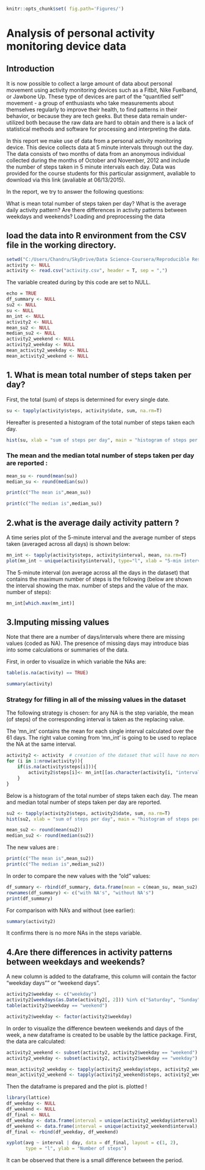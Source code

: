 ```r
knitr::opts_chunk$set( fig.path='Figures/')
```

# Analysis of personal activity monitoring device data

## Introduction

It is now possible to collect a large amount of data about personal movement using activity monitoring devices such as a Fitbit, Nike Fuelband, or Jawbone Up. These type of devices are part of the "quantified self" movement - a group of enthusiasts who take measurements about themselves regularly to improve their health, to find patterns in their behavior, or because they are tech geeks. But these data remain under-utilized both because the raw data are hard to obtain and there is a lack of statistical methods and software for processing and interpreting the data.

In this report we make use of data from a personal activity monitoring device. This device collects data at 5 minute intervals through out the day. The data consists of two months of data from an anonymous individual collected during the months of October and November, 2012 and include the number of steps taken in 5 minute intervals each day. Data was provided for the course students for this particular assignment, avaliable to download via this link (avaliable at 06/13/2015).

In the report, we try to answer the following questions:

What is mean total number of steps taken per day?
What is the average daily activity pattern?
Are there differences in activity patterns between weekdays and weekends?
Loading and preprocessing the data

## load the data into R environment from the CSV file in the working directory.

```r
setwd("C:/Users/Chandru/SkyDrive/Data Science-Coursera/Reproducible Research/project 1/repdata_peerassessment1")
activity <- NULL
activity <- read.csv("activity.csv", header = T, sep = ",")
```

The variable created during by this code are set to NULL.

```r
echo = TRUE
df_summary <- NULL
su2 <- NULL
su <- NULL
mn_int <- NULL
activity2 <- NULL
mean_su2 <- NULL
median_su2 <- NULL
activity2_weekend <- NULL
activity2_weekday <- NULL
mean_activity2_weekday <- NULL
mean_activity2_weekend <- NULL
```


## 1. What is mean total number of steps taken per day?

First, the total (sum) of steps is determined for every single date.

```r
su <- tapply(activity$steps, activity$date, sum, na.rm=T)
```
Hereafter is presented a histogram of the total number of steps taken each day.
```r
hist(su, xlab = "sum of steps per day", main = "histogram of steps per day")
```

### The mean and the median total number of steps taken per day are reported :

```r
mean_su <- round(mean(su))
median_su <- round(median(su))

print(c("The mean is",mean_su))

print(c("The median is",median_su))
```

## 2.what is the average daily activity pattern ?

A time series plot of the 5-minute interval and the average number of steps taken (averaged across all days) is shown below:

```r
mn_int <- tapply(activity$steps, activity$interval, mean, na.rm=T)
plot(mn_int ~ unique(activity$interval), type="l", xlab = "5-min interval", ylab="Average Steps")
```

The 5-minute interval (on average across all the days in the dataset) that contains the maximum number of steps is the following (below are shown the interval showing the max. number of steps and the value of the max. number of steps):

```r
mn_int[which.max(mn_int)]
```

## 3.Imputing missing values

Note that there are a number of days/intervals where there are missing values (coded as NA). The presence of missing days may introduce bias into some calculations or summaries of the data.

First, in order to visualize in which variable the NAs are:

```r
table(is.na(activity) == TRUE)
```

```r
summary(activity)
```


### Strategy for filling in all of the missing values in the dataset

The following strategy is chosen: for any NA is the step variable, the mean (of steps) of the corresponding interval is taken as the replacing value.

The 'mn_int' contains the mean for each single interval calculated over the 61 days. The right value coming from 'mn_int' is going to be used to replace the NA at the same interval.

```r
activity2 <- activity  # creation of the dataset that will have no more NAs
for (i in 1:nrow(activity)){
    if(is.na(activity$steps[i])){
        activity2$steps[i]<- mn_int[[as.character(activity[i, "interval"])]]
    }
}
```
Below is a histogram of the total number of steps taken each day. The mean and median total number of steps taken per day are reported.

```r
su2 <- tapply(activity2$steps, activity2$date, sum, na.rm=T)
hist(su2, xlab = "sum of steps per day", main = "histogram of steps per day")
```

```r
mean_su2 <- round(mean(su2))
median_su2 <- round(median(su2))
```
The new values are :

```r
print(c("The mean is",mean_su2))
print(c("The median is",median_su2))
```

In order to compare the new values with the "old" values:

```r
df_summary <- rbind(df_summary, data.frame(mean = c(mean_su, mean_su2), median = c(median_su, median_su2)))
rownames(df_summary) <- c("with NA's", "without NA's")
print(df_summary)
```


For comparison with NA's and without (see earlier):

```r
summary(activity2)
```

It confirms there is no more NAs in the steps variable.


## 4.Are there differences in activity patterns between weekdays and weekends?

A new column is added to the dataframe, this column will contain the factor "weekday days"" or "weekend days".

```r
activity2$weekday <- c("weekday")
activity2[weekdays(as.Date(activity2[, 2])) %in% c("Saturday", "Sunday", "samedi", "dimanche", "saturday", "sunday", "Samedi", "Dimanche"), ][4] <- c("weekend")
table(activity2$weekday == "weekend")
```

```r
activity2$weekday <- factor(activity2$weekday)
```

In order to visualize the difference bewteen weekends and days of the week, a new dataframe is created to be usable by the lattice package. First, the data are calculated:

```r
activity2_weekend <- subset(activity2, activity2$weekday == "weekend")
activity2_weekday <- subset(activity2, activity2$weekday == "weekday")

mean_activity2_weekday <- tapply(activity2_weekday$steps, activity2_weekday$interval, mean)
mean_activity2_weekend <- tapply(activity2_weekend$steps, activity2_weekend$interval, mean)
```
Then the dataframe is prepared and the plot is. plotted !

```r
library(lattice)
df_weekday <- NULL
df_weekend <- NULL
df_final <- NULL
df_weekday <- data.frame(interval = unique(activity2_weekday$interval), avg = as.numeric(mean_activity2_weekday), day = rep("weekday", length(mean_activity2_weekday)))
df_weekend <- data.frame(interval = unique(activity2_weekend$interval), avg = as.numeric(mean_activity2_weekend), day = rep("weekend", length(mean_activity2_weekend)))
df_final <- rbind(df_weekday, df_weekend)

xyplot(avg ~ interval | day, data = df_final, layout = c(1, 2), 
       type = "l", ylab = "Number of steps")
```

It can be observed that there is a small difference between the period.

